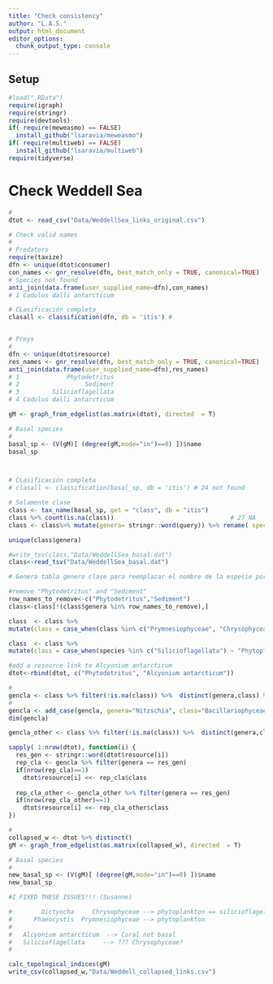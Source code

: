 ```yaml
---
title: "Check consistency"
author: "L.A.S."
output: html_document
editor_options: 
  chunk_output_type: console
---
```


## Setup

```r
#load(".RData")
require(igraph)
require(stringr)
require(devtools)
if( require(meweasmo) == FALSE)
  install_github("lsaravia/meweasmo")
if( require(multiweb) == FALSE)
  install_github("lsaravia/multiweb")
require(tidyverse)


```

# Check Weddell Sea

```r
 
#
dtot <- read_csv("Data/WeddellSea_links_original.csv")

# Check valid names 
#
# Predators
require(taxize)
dfn <- unique(dtot$consumer)
con_names <- gnr_resolve(dfn, best_match_only = TRUE, canonical=TRUE)
# Species not found
anti_join(data.frame(user_supplied_name=dfn),con_names)
# 1 Cadulus dalli antarcticum

# CLasificación completa
clasall <- classification(dfn, db = 'itis') #


# Preys
#
dfn <- unique(dtot$resource)
res_names <- gnr_resolve(dfn, best_match_only = TRUE, canonical=TRUE)
anti_join(data.frame(user_supplied_name=dfn),res_names)
# 1             Phytodetritus
# 2                  Sediment
# 3         Silicioflagellata
# 4 Cadulus dalli antarcticum

gM <- graph_from_edgelist(as.matrix(dtot), directed  = T)

# Basal species
#
basal_sp <- (V(gM)[ (degree(gM,mode="in")==0) ])$name
basal_sp



# CLasificación completa
# clasall <- classification(basal_sp, db = 'itis') # 24 not found

# Solamente clase
class <- tax_name(basal_sp, get = "class", db = "itis")
class %>% count(is.na(class))                                # 27 NA
class <- class%>% mutate(genera= stringr::word(query)) %>% rename( species = query ) %>% select(genera,species,class)

unique(class$genera)

#write_tsv(class,"Data/WeddellSea_basal.dat")
class<-read_tsv("Data/WeddellSea_basal.dat")

# Genera tabla genero clase para reemplazar el nombre de la especie por la clase solo en el caso de Bacillariophyceae

#remove "Phytodetritus" and "Sediment"
row_names_to_remove<-c("Phytodetritus","Sediment")
class<-class[!(class$genera %in% row_names_to_remove),]

class  <- class %>% 
mutate(class = case_when(class %in% c("Prymnesiophyceae", "Chrysophyceae") ~ "Phytoplankton_other",TRUE ~ class))

class  <- class %>% 
mutate(class = case_when(species %in% c("Silicioflagellata") ~ "Phytoplankton_other",TRUE ~ class))

#add a resource link to Alcyonium antarcticum
dtot<-rbind(dtot, c("Phytodetritus", "Alcyonium antarcticum"))

#
gencla <- class %>% filter(!is.na(class)) %>%  distinct(genera,class) %>%  filter(class=="Bacillariophyceae")
#
gencla <- add_case(gencla, genera="Nitzschia", class="Bacillariophyceae" )
dim(gencla)

gencla_other <- class %>% filter(!is.na(class)) %>%  distinct(genera,class) %>%  filter(class=="Phytoplankton_other")

sapply( 1:nrow(dtot), function(i) {
  res_gen <- stringr::word(dtot$resource[i]) 
  rep_cla <- gencla %>% filter(genera == res_gen) 
  if(nrow(rep_cla)==1)
    dtot$resource[i] <<- rep_cla$class
  
  rep_cla_other <- gencla_other %>% filter(genera == res_gen) 
  if(nrow(rep_cla_other)==1)
    dtot$resource[i] <<- rep_cla_other$class
})

#
collapsed_w <- dtot %>% distinct()
gM <- graph_from_edgelist(as.matrix(collapsed_w), directed  = T)

# Basal species
#
new_basal_sp <- (V(gM)[ (degree(gM,mode="in")==0) ])$name
new_basal_sp

#I FIXED THESE ISSUES!!! (Susanne)

#        Dictyocha     Chrysophyceae --> phytoplankton == silicioflagellata 
#      Phaeocystis  Prymnesiophyceae --> phytoplankton
#      
#   Alcyonium antarcticum  --> Coral not basal
#   Silicioflagellata     --> ??? Chrysophyceae? 
# 

calc_topological_indices(gM)
write_csv(collapsed_w,"Data/Weddell_collapsed_links.csv")
```
